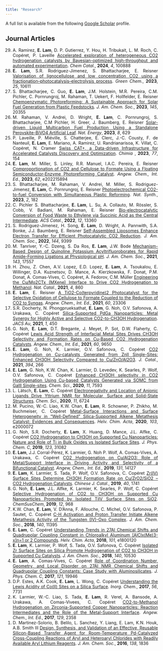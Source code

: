 ---
title: "Research"
---

<style>
  ol{
    text-align: justify;
  }
</style>

A full list is available from the following <a href="https://scholar.google.com/citations?user=IWLDxjsAAAAJ">Google Scholar</a> profile.

## Journal Articles
<ol reversed>
<li>
A. Ramirez, <strong>E. Lam</strong>, D. P. Gutierrez, Y. Hou, H. Tribukait, L. M. Roch, C. Copéret, P. Laveille 
<a rel="noreferrer noopener" href="
https://www.sciencedirect.com/science/article/pii/S266710932300489X" data-type="URL" data-id="
https://www.sciencedirect.com/science/article/pii/S266710932300489X" target="_blank">Accelerated exploration of heterogeneous CO2 hydrogenation catalysts by Bayesian-optimized high-throughput and automated experimentation</a>. 
<em>Chem Catal.</em>, 
<b>2024</b>, 
<em> 4</em>, 
100888
</li>
<li>
<strong>E. Lam</strong>, S.R. Rodriguez-Jimenez, S. Bhattacharjee, E. Reisner 
<a rel="noreferrer noopener" href="
https://doi.org/10.1039/D3GC03258B" data-type="URL" data-id="
https://doi.org/10.1039/D3GC03258B" target="_blank">Valorisation of lignocellulose and low concentration CO2 using a fractionation–photocatalysis–electrolysis process</a>. 
<em>Green Chem.</em>, 
<b>2023</b>, 
<em> 25</em>, 
10611
</li>
<li>
S. Bhattacharjee, C. Guo, <strong>E. Lam</strong>, J.M. Holstein, M.R. Pereira, C.M. Pichler, C. Pornrungroj, M. Rahaman, T. Uekert, F. Hollfelder, E. Reisner
<a rel="noreferrer noopener" href="
https://doi.org/10.1021/jacs.3c05486" data-type="URL" data-id="
https://doi.org/10.1021/jacs.3c05486" target="_blank">Chemoenzymatic Photoreforming: A Sustainable Approach for Solar Fuel Generation from Plastic Feedstocks</a>. 
<em>J. Am. Chem. Soc.</em>, 
<b>2023</b>, 
<em>145</em>, 
20355
</li>
<li>
M. Rahaman, V. Andrei, D. Wright, <strong>E. Lam</strong>, C. Pornrungroj, S. Bhattacharjee, C.M Pichler, H. Greer, J. Baumberg, E. Reisner
<a rel="noreferrer noopener" href="
https://doi.org/10.1038/s41560-023-01262-3" data-type="URL" data-id="
https://doi.org/10.1038/s41560-023-01262-3" target="_blank">Solar-driven Liquid Multicarbon Fuel Production Using a Standalone 	Perovskite-BiVO4 Artificial Leaf</a>. 
<em>Nat. Energy</em>, 
<b>2023</b>, 
<em>8</em>, 
629
</li>
<li>
P. Laveille, P. Miéville, S. Chatterjee, E. Clerc, J.-C. Cousty, F. de Nanteuil,  <strong>E. Lam</strong>, E. Mariano, A. Ramirez, U. Randrianarisoa, K. Villat, C. Copéret, N. Cramer
<a rel="noreferrer noopener" href="
https://doi.org/10.2533/chimia.2023.154" data-type="URL" data-id="
https://doi.org/10.2533/chimia.2023.154" target="_blank">Swiss CAT+, a Data-driven Infrastructure for Accelerated Catalysts Discovery and Optimization</a>. 
<em>Chimia </em>, 
<b>2023</b>, 
<em>77</em>, 
154
</li>
<li>
<strong>E. Lam</strong>, M. Miller, S. Linley, R.R. Manuel, I.A.C. Pereira, E. Reisner
<a rel="noreferrer noopener" href="
https://doi.org/10.1002/anie.202215894" data-type="URL" data-id="
https://doi.org/10.1002/anie.202215894" target="_blank">Comproportionation of CO2 and Cellulose to Formate Using a Floating Semiconductor-Enzyme Photoreforming Catalyst</a>. 
<em>Angew. Chem., Int. Ed.</em>, 
<b>2023</b>, 
<em>62</em>, 
e202215894
</li>
<li>
S. Bhattacharjee, M. Rahaman, V. Andrei, M. Miller, S. Rodriguez-Jimenez, <strong>E. Lam</strong>, C. Pornrungroj, E. Reisner
<a rel="noreferrer noopener" href="
https://doi.org/10.1038/s44160-022-00196-0" data-type="URL" data-id="
https://doi.org/10.1038/s44160-022-00196-0" target="_blank">Photoelectrochemical CO2-to-fuel Conversion with Simultaneous Plastic Reforming</a>. 
<em>Nat. Synth.</em>, 
<b>2023</b>, 
<em>2</em>, 
182
</li>
<li>
C. Pichler S. Bhattacharjee, <strong>E. Lam</strong>, L. Su, A. Collauto, M. Rössler, S. Cobb, V. Badiani, M. Rahaman, E. Reisner
<a rel="noreferrer noopener" href="
https://doi.org/10.1021/acscatal.2c02689" data-type="URL" data-id="
https://doi.org/10.1021/acscatal.2c02689" target="_blank">Bio-electrocatalytic Conversion of Food Waste to Ethylene via Succinic 	Acid as the Central Intermediate</a>. 
<em>ACS Catal.</em>, 
<b>2022</b>, 
<em>12</em>, 
13360
</li>
<li>
S. Rodriguez-Jimenez, H. Song, <strong>E. Lam</strong>, D. Wright, A. Pannwith, S.A. Bonke, J.J. Baumberg, E. Reisner
<a rel="noreferrer noopener" href="
https://pubs.acs.org/doi/10.1021/jacs.2c01725" data-type="URL" data-id="
https://pubs.acs.org/doi/10.1021/jacs.2c01725" target="_blank">Self-Assembled Liposomes Enhance Electron Transfer 	for Efficient Photocatalytic CO2 Reduction</a>. 
<em>J. Am. Chem. Soc.</em>, 
<b>2022</b>, 
<em>144</em>, 
9399
</li>
<li>
M. Tanriver, Y.-C. Dzeng, S. Da Ros, <strong>E. Lam</strong>, J.W. Bode
<a rel="noreferrer noopener" href="
https://doi.org/10.1021/jacs.1c07354" data-type="URL" data-id="
https://doi.org/10.1021/jacs.1c07354" target="_blank">Mechanism-Based Design of Quinoline 	Potassium Acyltrifluoroborates for Rapid Amide-Forming Ligations at Physiological pH</a>. 
<em>J. Am. Chem. Soc.</em>, 
<b>2021</b>, 
<em>143</em>, 
17557
</li>
<li>
H. Zhou, Z. Chen, A.V. Lopez, E.D. Lopez, <strong>E. Lam</strong>, A. Tsoukalou, E. Willinger, D.A. Kuznetsov, D. Mance, A. Kierzkowska, F. Donat, P.M. Donat, A. Comas-Vives, C. Copéret, A. Fedorov, C.M. Müller
<a rel="noreferrer noopener" href="
https://doi.org/10.1038/s41929-021-00684-0" data-type="URL" data-id="
https://doi.org/10.1038/s41929-021-00684-0" target="_blank">Engineering the Cu/Mo2CTx (MXene) Interface to Drive CO2 Hydrogenation to Methanol</a>. 
<em>Nat. Catal.</em>, 
<b>2021</b>, 
<em>4</em>, 
860
</li>
<li>
<strong>E. Lam</strong>, E. Reisner
<a rel="noreferrer noopener" href="
https://doi.org/10.1002/anie.202108492" data-type="URL" data-id="
https://doi.org/10.1002/anie.202108492" target="_blank">A TiO2-Co(terpyridine)2 Photocatalyst for the Selective Oxidation of Cellulose to Formate Coupled to the Reduction of CO2 to Syngas</a>. 
<em>Angew. Chem., Int. Ed.</em>, 
<b>2021</b>, 
<em>60</em>, 
23306
</li>
<li>
S.R. Docherty, N. Phongprueksathat, <strong>E. Lam</strong>, G. Noh, O.V. Safonova, A. Urakawa, C. Copéret
<a rel="noreferrer noopener" href="
https://doi.org/10.1021/jacsau.1c00021" data-type="URL" data-id="
https://doi.org/10.1021/jacsau.1c00021" target="_blank">Silica-Supported PdGa Nanoparticles: Metal Synergy for Highly Active and Selective CO2-to-CH3OH 	Hydrogenation</a>. 
<em>JACS Au</em>, 
<b>2021</b>, 
<em>1</em>, 
450
</li>
<li>
G. Noh, <strong>E. Lam</strong>, D.T. Bregante, J. Meyet, P. Sot, D.W. Flaherty, C. Copéret
<a rel="noreferrer noopener" href="
https://doi.org/10.1002/anie.202100672" data-type="URL" data-id="
https://doi.org/10.1002/anie.202100672" target="_blank">Lewis Acid Strength of Interfacial Metal Sites Drives CH3OH Selectivity and Formation Rates on Cu-Based CO2 Hydrogenation Catalysts</a>. 
<em>Angew. Chem., Int. Ed.</em>, 
<b>2021</b>, 
<em>60</em>, 
9650
</li>
<li>
<strong>E. Lam</strong>, G. Noh, K. Larmier, O.V. Safonova, C. Copéret
<a rel="noreferrer noopener" href="
https://doi.org/10.1016/j.jcat.2020.04.028" data-type="URL" data-id="
https://doi.org/10.1016/j.jcat.2020.04.028" target="_blank">CO2 Hydrogenation on Cu-catalysts Generated from ZnII Single-Sites: Enhanced CH3OH Selectivity Compared to Cu/ZnO/Al2O3</a>. 
<em>J. 	Catal.</em>, 
<b>2021</b>, 
<em>394</em>, 
266
</li>
<li>
<strong>E. Lam</strong>, G. Noh, K.W. Chan, K. Larmier, D. Levedev, K. Searles, P. Wolf, O.V. Safonova, C. Copéret
<a rel="noreferrer noopener" href="
https://doi.org/10.1039/D0SC00465K" data-type="URL" data-id="
https://doi.org/10.1039/D0SC00465K" target="_blank">Enhanced CH3OH selectivity in CO2 Hydrogenation Using Cu-based Catalysts 	Generated via SOMC from GaIII Single-sites</a>. 
<em>Chem. Sci.</em>, 
<b>2020</b>, 
<em>11</em>, 
7593
</li>
<li>
L. Lätsch, <strong>E. Lam</strong>, C. Copéret
<a rel="noreferrer noopener" href="
https://doi.org/10.1039/D0SC02321C" data-type="URL" data-id="
https://doi.org/10.1039/D0SC02321C" target="_blank">Electronegativity and Location of Anionic Ligands Drive Yttrium NMR for Molecular, Surface and Solid-State Structures</a>. 
<em>Chem. Sci.</em>, 
<b>2020</b>, 
<em>11</em>, 
6724
</li>
<li>
M. Pucino, W.-C. Liao, K.W. Chan, <strong>E. Lam</strong>, R. Schowner, P. Zhikho, M. Buchmeiser, C. Copéret
<a rel="noreferrer noopener" href="
https://doi.org/10.1002/hlca.202000072" data-type="URL" data-id="
https://doi.org/10.1002/hlca.202000072" target="_blank">Metal-Surface Interactions and Surface Heterogeneity in “Well-Defined” Silica-Supported Alkene 	Metathesis Catalyst: Evidences and Consequences</a>. 
<em>Helv. Chim. Acta</em>, 
<b>2020</b>, 
<em>103</em>, 
e2000072
</li>
<li>
G. Noh, S.R. Docherty, <strong>E. Lam</strong>, X. Huang, D. Mance, J.L. Alfke, C. Copéret
<a rel="noreferrer noopener" href="
https://doi.org/10.1021/acs.jpcc.9b09631" data-type="URL" data-id="
https://doi.org/10.1021/acs.jpcc.9b09631" target="_blank">CO2 Hydrogenation 	to CH3OH on Supported Cu Nanoparticles: Nature and Role of Ti in Bulk Oxides vs Isolated Surface Sites</a>. 
<em>J. Phys. Chem. C</em>, 
<b>2019</b>, 
<em>123</em>, 
31082
</li>
<li>
<strong>E. Lam</strong>, J.J. Corral-Pèrez, K. Larmier, G. Noh P. Wolf, A. Comas-Vives, A. Urakawa, C. Copéret
<a rel="noreferrer noopener" href="
https://doi.org/10.1002/anie.201908060" data-type="URL" data-id="
https://doi.org/10.1002/anie.201908060" target="_blank">CO2 Hydrogenation on Cu/Al2O3: Role of Metal/Support Interface in Driving Activity and Selectivity 	of a Bifunctional Catalyst</a>. 
<em>Angew, Chem., Int. Ed.</em>, 
<b>2019</b>, 
<em>131</em>, 
14127
</li>
<li>
<strong>E. Lam</strong>, K. Larmier, S. Tada, P. Wolf, O.V. Safonova, C. Copéret
<a rel="noreferrer noopener" href="
https://doi.org/10.1016/S1872-2067(19)63348-6" data-type="URL" data-id="
https://doi.org/10.1016/S1872-2067(19)63348-6" target="_blank">Zr(IV) Surface Sites Determine 	CH3OH Formation Rate on Cu/ZrO2/SiO2 – CO2 Hydrogenation Catalysts</a>. 
<em>Chinese J. Catal.</em>, 
<b>2019</b>, 
<em>40</em>, 
1741
</li>
<li>
G. Noh, <strong>E. Lam</strong>, J.L. Alfke, K. Larmier, K. Searles, P. Wolf, C. Copéret
<a rel="noreferrer noopener" href="
https://doi.org/10.1002/cssc.201900134" data-type="URL" data-id="
https://doi.org/10.1002/cssc.201900134" target="_blank">Selective Hydrogenation of CO2 to CH3OH on Supported Cu Nanoparticles Promoted by Isolated TiIV Surface Sites on SiO2</a>. 
<em>ChemSusChem</em>, 
<b>2019</b>, 
<em>12</em>, 
968
</li>
<li>
K.W. Chan, <strong>E. Lam</strong>, V. D'Anna, F. Allouche, C. Michel, O.V. Safonova, P. Sautet, C. Copéret
<a rel="noreferrer noopener" href="
https://doi.org/10.1021/jacs.8b06603" data-type="URL" data-id="
https://doi.org/10.1021/jacs.8b06603" target="_blank">C-H Activation and Proton Transfer Initiate Alkene Metathesis Activity of the Tungsten (IV)-Oxo Complex</a>. 
<em>J. Am. Chem. Soc.</em>, 
<b>2018</b>, 
<em>140</em>, 
11395
</li>
<li>
<strong>E. Lam</strong>, C. Copéret
<a rel="noreferrer noopener" href="
https://doi.org/10.1002/hlca.201800120" data-type="URL" data-id="
https://doi.org/10.1002/hlca.201800120" target="_blank">Understanding Trends in 27Al Chemical Shifts and Quadrupolar Coupling Constant in Chloroalkyl Aluminum [AlClx(Me)3-x]n=1 or 2 Compounds</a>. 
<em>Helv. Chim. Acta</em>, 
<b>2018</b>, 
<em>101</em>, 
e1800120
</li>
<li>
<strong>E. Lam</strong>, K. Larmier, P. Wolf, S. Tada, O.V. Safonova, C. Copéret
<a rel="noreferrer noopener" href="
https://doi.org/10.1021/jacs.8b05595" data-type="URL" data-id="
https://doi.org/10.1021/jacs.8b05595" target="_blank">Isolated Zr Surface Sites on 	Silica Promote Hydrogenation of CO2 to CH3OH in Supported Cu Catalysts</a>. 
<em>J. Am. Chem. Soc.</em>, 
<b>2018</b>, 
<em>140</em>, 
10530
</li>
<li>
<strong>E. Lam</strong>, A. Comas-Vives, C. Copéret
<a rel="noreferrer noopener" href="
https://doi.org/10.1021/acs.jpcc.7b07872" data-type="URL" data-id="
https://doi.org/10.1021/acs.jpcc.7b07872" target="_blank">Role of Coordination Number, Geometry, and Local Disorder on 27Al NMR Chemical Shifts and Quadrupolar Coupling Constants: Case Study with 	Aluminosilicates</a>. 
<em>J. Phys. Chem. C</em>, 
<b>2017</b>, 
<em>121</em>, 
19946
</li>
<li>
D.P. Estes, A.K. Cook, <strong>E. Lam</strong>, L. Wong, C. Copéret
<a rel="noreferrer noopener" href="
https://doi.org/10.1021/acs.inorgchem.7b00443" data-type="URL" data-id="
https://doi.org/10.1021/acs.inorgchem.7b00443" target="_blank">Understanding the Lewis Acidity of Co(II) Sites on a Silica Surface</a>. 
<em>Inorg. Chem.</em>, 
<b>2017</b>, 
<em>56</em>, 
7731
</li>
<li>
K. Larmier, W.-C. Liao, S. Tada, <strong>E. Lam</strong>, R. Verel, A. Bansode, A. Urakawa, A. Comas-Vivees, C. Copéret
<a rel="noreferrer noopener" href="
https://doi.org/10.1002/anie.201610166" data-type="URL" data-id="
https://doi.org/10.1002/anie.201610166" target="_blank">CO2-to-Methanol Hydrogenation on Zirconia-Supported Copper Nanoparticles: Reaction 	Intermediates and the Role of the Metal-Support Interface</a>. 
<em>Angew. Chem., Int. Ed.</em>, 
<b>2017</b>, 
<em>129</em>, 
2358
</li>
<li>
D. Martinez-Solorio, B. Belilo, L. Sanchez, Y. Liang, E. Lam, K.N. Houk, A.B. Smith III
<a rel="noreferrer noopener" href="
https://doi.org/10.1021/jacs.5b13260" data-type="URL" data-id="
https://doi.org/10.1021/jacs.5b13260" target="_blank">Design, Synthesis, and Validation of an Effective, Reusable Silicon-Based Transfer Agent for Room-Temperature Pd-Catalyzed Cross-Coupling Reactions of Aryl and Heteroaryl Chlorides with Readily Available Aryl Lithium Reagents</a>. 
<em>J. Am. Chem. Soc.</em>, 
<b>2016</b>, 
<em>138</em>, 
1836
<div data-badge-type="2" data-doi="10.1021/jacs.5b13260" data-condensed="true" data-hide-no-mentions="true" data-hide-less-than="10" class="altmetric-embed"></div></li>
</li>
</ol>